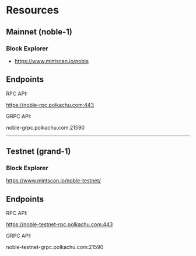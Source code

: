 # Resources

## Mainnet (noble-1)

### Block Explorer

- https://www.mintscan.io/noble

## Endpoints

RPC API:

https://noble-rpc.polkachu.com:443

GRPC API:

noble-grpc.polkachu.com:21590

---

## Testnet (grand-1)

### Block Explorer

https://www.mintscan.io/noble-testnet/

## Endpoints

RPC API:

https://noble-testnet-rpc.polkachu.com:443

GRPC API:

noble-testnet-grpc.polkachu.com:21590
